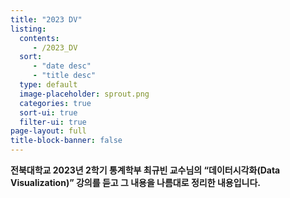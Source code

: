 ```yaml
---
title: "2023 DV"
listing:
  contents:
     - /2023_DV
  sort:
     - "date desc"
     - "title desc"
  type: default
  image-placeholder: sprout.png
  categories: true
  sort-ui: true
  filter-ui: true
page-layout: full
title-block-banner: false
---
```



**전북대학교 2023년 2학기 통계학부 최규빈 교수님의 "데이터시각화(Data Visualization)" 강의를 듣고 그 내용을 나름대로 정리한 내용입니다.**